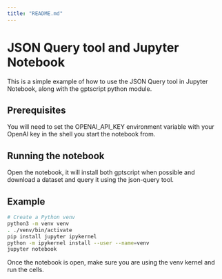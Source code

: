 ```yaml
---
title: "README.md"
---
```


# JSON Query tool and Jupyter Notebook

This is a simple example of how to use the JSON Query tool in Jupyter Notebook, along with the gptscript python module.

## Prerequisites

You will need to set the OPENAI_API_KEY environment variable with your OpenAI key in the shell you start the notebook from.

## Running the notebook

Open the notebook, it will install both gptscript when possible and download a dataset and query it using the json-query tool.

## Example

```bash
# Create a Python venv
python3 -m venv venv
. ./venv/bin/activate
pip install jupyter ipykernel
python -m ipykernel install --user --name=venv
jupyter notebook
```

Once the notebook is open, make sure you are using the venv kernel and run the cells.
